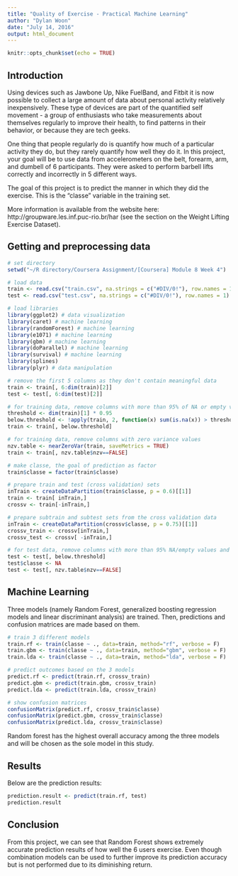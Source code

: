 ---
title: "Quality of Exercise - Practical Machine Learning"
author: "Dylan Woon"
date: "July 14, 2016"
output: html_document
---

```{r setup, include=FALSE}
knitr::opts_chunk$set(echo = TRUE)
```

## Introduction

Using devices such as Jawbone Up, Nike FuelBand, and Fitbit it is now possible to collect a large amount of data about personal activity relatively inexpensively. These type of devices are part of the quantified self movement - a group of enthusiasts who take measurements about themselves regularly to improve their health, to find patterns in their behavior, or because they are tech geeks.

One thing that people regularly do is quantify how much of a particular activity they do, but they rarely quantify how well they do it. In this project, your goal will be to use data from accelerometers on the belt, forearm, arm, and dumbell of 6 participants. They were asked to perform barbell lifts correctly and incorrectly in 5 different ways. 

The goal of this project is to predict the manner in which they did the exercise. This is the "classe" variable in the training set.

More information is available from the website here: http://groupware.les.inf.puc-rio.br/har (see the section on the Weight Lifting Exercise Dataset).


## Getting and preprocessing data

```{r, echo = TRUE}
# set directory
setwd("~/R directory/Coursera Assignment/[Coursera] Module 8 Week 4")

# load data
train <- read.csv("train.csv", na.strings = c("#DIV/0!"), row.names = 1)
test <- read.csv("test.csv", na.strings = c("#DIV/0!"), row.names = 1)

# load libraries
library(ggplot2) # data visualization
library(caret) # machine learning
library(randomForest) # machine learning
library(e1071) # machine learning
library(gbm) # machine learning
library(doParallel) # machine learning
library(survival) # machine learning
library(splines)
library(plyr) # data manipulation

# remove the first 5 columns as they don't contain meaningful data 
train <- train[, 6:dim(train)[2]]
test <- test[, 6:dim(test)[2]]

# for training data, remove columns with more than 95% of NA or empty values
threshold <- dim(train)[1] * 0.95
below.threshold <- !apply(train, 2, function(x) sum(is.na(x)) > threshold  || sum(x=="") > threshold)
train <- train[, below.threshold]

# for training data, remove columns with zero variance values
nzv.table <- nearZeroVar(train, saveMetrics = TRUE)
train <- train[, nzv.table$nzv==FALSE]

# make classe, the goal of prediction as factor
train$classe = factor(train$classe)

# prepare train and test (cross validation) sets
inTrain <- createDataPartition(train$classe, p = 0.6)[[1]]
train <- train[ inTrain,]
crossv <- train[-inTrain,]

# prepare subtrain and subtest sets from the cross validation data
inTrain <- createDataPartition(crossv$classe, p = 0.75)[[1]]
crossv_train <- crossv[inTrain,]
crossv_test <- crossv[ -inTrain,]

# for test data, remove columns with more than 95% NA/empty values and near zero variance 
test <- test[, below.threshold]
test$classe <- NA
test <- test[, nzv.table$nzv==FALSE]
```


## Machine Learning

Three models (namely Random Forest, generalized boosting regression models and linear discriminant analysis) are trained. Then, predictions and confusion matrices are made based on them. 

```{r, echo=TRUE}
# train 3 different models
train.rf <- train(classe ~ ., data=train, method="rf", verbose = F)
train.gbm <- train(classe ~ ., data=train, method="gbm", verbose = F)
train.lda <- train(classe ~ ., data=train, method="lda", verbose = F)

# predict outcomes based on the 3 models
predict.rf <- predict(train.rf, crossv_train)
predict.gbm <- predict(train.gbm, crossv_train)
predict.lda <- predict(train.lda, crossv_train)

# show confusion matrices
confusionMatrix(predict.rf, crossv_train$classe)
confusionMatrix(predict.gbm, crossv_train$classe)
confusionMatrix(predict.lda, crossv_train$classe)
```

Random forest has the highest overall accuracy among the three models and will be chosen as the sole model in this study.


## Results

Below are the prediction results: 

```{r, echo = TRUE}
prediction.result <- predict(train.rf, test)
prediction.result
```

## Conclusion

From this project, we can see that Random Forest shows extremely accurate prediction results of how well the 6 users exercise. Even though combination models can be used to further improve its prediction accuracy but is not performed due to its diminishing return.
